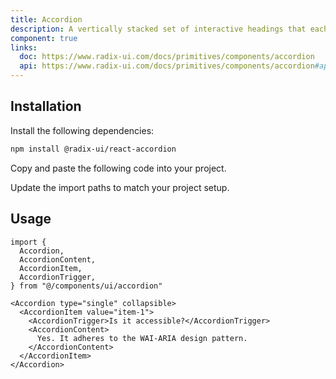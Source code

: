 ```yaml
---
title: Accordion
description: A vertically stacked set of interactive headings that each reveal a section of content.
component: true
links:
  doc: https://www.radix-ui.com/docs/primitives/components/accordion
  api: https://www.radix-ui.com/docs/primitives/components/accordion#api-reference
---
```


<ComponentPreview
  name="accordion-demo"
  className="[&_.preview>[data-orientation=vertical]]:sm:max-w-[80%] **:[.preview]:min-h-[400px]"
  description="An accordion with three items"
  align="start"
/>

## Installation

<Steps>

<Step>Install the following dependencies:</Step>

```bash
npm install @radix-ui/react-accordion
```

<Step>Copy and paste the following code into your project.</Step>

<ComponentSource name="accordion" title="components/ui/accordion.tsx" />

<Step>Update the import paths to match your project setup.</Step>

</Steps>

## Usage

```tsx showLineNumbers
import {
  Accordion,
  AccordionContent,
  AccordionItem,
  AccordionTrigger,
} from "@/components/ui/accordion"
```

```tsx showLineNumbers
<Accordion type="single" collapsible>
  <AccordionItem value="item-1">
    <AccordionTrigger>Is it accessible?</AccordionTrigger>
    <AccordionContent>
      Yes. It adheres to the WAI-ARIA design pattern.
    </AccordionContent>
  </AccordionItem>
</Accordion>
```

